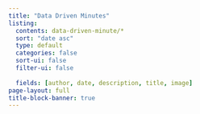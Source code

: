 ```yaml
---
title: "Data Driven Minutes"
listing:
  contents: data-driven-minute/*
  sort: "date asc"
  type: default
  categories: false
  sort-ui: false
  filter-ui: false
  
  fields: [author, date, description, title, image]
page-layout: full
title-block-banner: true
---
```


 
::: {#sample-listings}
:::